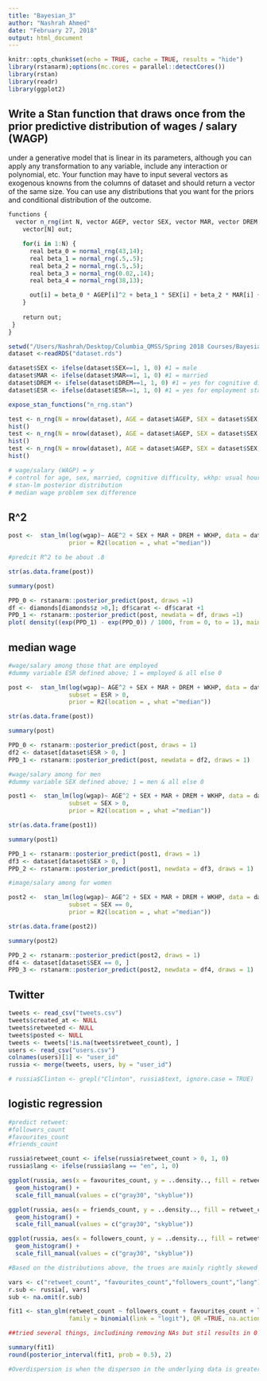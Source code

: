 ---
title: "Bayesian_3"
author: "Nashrah Ahmed"
date: "February 27, 2018"
output: html_document
---

```{r setup, include=FALSE}
knitr::opts_chunk$set(echo = TRUE, cache = TRUE, results = "hide")
library(rstanarm);options(mc.cores = parallel::detectCores())
library(rstan)
library(readr)
library(ggplot2)

```

## Write a Stan function that draws once from the prior predictive distribution of wages / salary (WAGP)
under a generative model that is linear in its parameters, although you can apply any transformation to any
variable, include any interaction or polynomial, etc. Your function may have to input several vectors as
exogenous knowns from the columns of dataset and should return a vector of the same size. You can use
any distributions that you want for the priors and conditional distribution of the outcome.
```{r, eval=FALSE}
functions {
  vector n_rng(int N, vector AGEP, vector SEX, vector MAR, vector DREM, vector WKHP) {
    vector[N] out;

    for(i in 1:N) {
      real beta_0 = normal_rng(43,14);
      real beta_1 = normal_rng(.5,.5);
      real beta_2 = normal_rng(.5,.5);
      real beta_3 = normal_rng(0.02,.14);
      real beta_4 = normal_rng(38,13);

      out[i] = beta_0 * AGEP[i]^2 + beta_1 * SEX[i] + beta_2 * MAR[i] + beta_3 * DREM[i] + beta_4 * WKHP[i];
    }
    
    return out;
 }
}

```

```{r}
setwd("/Users/Nashrah/Desktop/Columbia_QMSS/Spring 2018 Courses/Bayesian Stats")
dataset <-readRDS("dataset.rds")

dataset$SEX <- ifelse(dataset$SEX==1, 1, 0) #1 = male
dataset$MAR <- ifelse(dataset$MAR==1, 1, 0) #1 = married
dataset$DREM <- ifelse(dataset$DREM==1, 1, 0) #1 = yes for cognitive difficulty
dataset$ESR <- ifelse(dataset$ESR==1, 1, 0) #1 = yes for employment status

expose_stan_functions("n_rng.stan")

test <- n_rng(N = nrow(dataset), AGE = dataset$AGEP, SEX = dataset$SEX, MAR = dataset$MAR, DREM = dataset$DREM, WKHP = dataset$WKHP)
hist()
test <- n_rng(N = nrow(dataset), AGE = dataset$AGEP, SEX = dataset$SEX, MAR = dataset$MAR, DREM = dataset$DREM, WKHP = dataset$WKHP)
hist()
test <- n_rng(N = nrow(dataset), AGE = dataset$AGEP, SEX = dataset$SEX, MAR = dataset$MAR, DREM = dataset$DREM, WKHP = dataset$WKHP)
hist()

# wage/salary (WAGP) = y
# control for age, sex, married, cognitive difficulty, wkhp: usual hours worked per week past 12 months, 
# stan-lm posterior distribution 
# median wage problem sex difference

```

## R^2
```{r}
post <-  stan_lm(log(wgap)~ AGE^2 + SEX + MAR + DREM + WKHP, data = dataset,
                 prior = R2(location = , what ="median"))

#predcit R^2 to be about .8 

str(as.data.frame(post))

summary(post)

PPD_0 <- rstanarm::posterior_predict(post, draws =1)
df <- diamonds[diamonds$z >0,]; df$carat <- df$carat +1
PPD_1 <- rstanarm::posterior_predict(post, newdata = df, draws =1)
plot( density((exp(PPD_1) - exp(PPD_0)) / 1000, from = 0, to = 1), main = "", las = 1)

```

## median wage
```{r}
#wage/salary among those that are employed
#dummy variable ESR defined above; 1 = employed & all else 0

post <-  stan_lm(log(wgap)~ AGE^2 + SEX + MAR + DREM + WKHP, data = dataset,
                 subset = ESR > 0,          
                 prior = R2(location = , what ="median"))

str(as.data.frame(post))

summary(post)

PPD_0 <- rstanarm::posterior_predict(post, draws = 1)
df2 <- dataset[dataset$ESR > 0, ]
PPD_1 <- rstanarm::posterior_predict(post, newdata = df2, draws = 1)

```

```{r}
#wage/salary among for men
#dummy variable SEX defined above; 1 = men & all else 0

post1 <-  stan_lm(log(wgap)~ AGE^2 + SEX + MAR + DREM + WKHP, data = dataset,
                 subset = SEX > 0,          
                 prior = R2(location = , what ="median"))

str(as.data.frame(post1))

summary(post1)

PPD_1 <- rstanarm::posterior_predict(post1, draws = 1)
df3 <- dataset[dataset$SEX > 0, ]
PPD_2 <- rstanarm::posterior_predict(post1, newdata = df3, draws = 1)

#image/salary among for women

post2 <-  stan_lm(log(wgap)~ AGE^2 + SEX + MAR + DREM + WKHP, data = dataset,
                 subset = SEX == 0,          
                 prior = R2(location = , what ="median"))

str(as.data.frame(post2))

summary(post2)

PPD_2 <- rstanarm::posterior_predict(post2, draws = 1)
df4 <- dataset[dataset$SEX == 0, ]
PPD_3 <- rstanarm::posterior_predict(post2, newdata = df4, draws = 1)
```

## Twitter
```{r}

tweets <- read_csv("tweets.csv")
tweets$created_at <- NULL
tweets$retweeted <- NULL
tweets$posted <- NULL
tweets <- tweets[!is.na(tweets$retweet_count), ]
users <- read_csv("users.csv")
colnames(users)[1] <- "user_id"
russia <- merge(tweets, users, by = "user_id")

# russia$Clinton <- grepl("Clinton", russia$text, ignore.case = TRUE)

```
## logistic regression
```{r}
#predict retweet:
#followers_count
#favourites_count
#friends_count

russia$retweet_count <- ifelse(russia$retweet_count > 0, 1, 0)
russia$lang <- ifelse(russia$lang == "en", 1, 0)

ggplot(russia, aes(x = favourites_count, y = ..density.., fill = retweet_count > 0)) +
  geom_histogram() + 
  scale_fill_manual(values = c("gray30", "skyblue"))

ggplot(russia, aes(x = friends_count, y = ..density.., fill = retweet_count > 0)) +
  geom_histogram() + 
  scale_fill_manual(values = c("gray30", "skyblue"))

ggplot(russia, aes(x = followers_count, y = ..density.., fill = retweet_count > 0)) +
  geom_histogram() + 
  scale_fill_manual(values = c("gray30", "skyblue"))

#Based on the distributions above, the trues are mainly rightly skewed which makes intuitive sense given the variables. 

vars <- c("retweet_count", "favourites_count","followers_count","lang")
r.sub <- russia[, vars]
sub <- na.omit(r.sub)

fit1 <- stan_glm(retweet_count ~ followers_count + favourites_count + lang, data = sub, 
                 family = binomial(link = "logit"), QR =TRUE, na.action = "na.omit")

##tried several things, includining removing NAs but stil results in 0 output

summary(fit1)
round(posterior_interval(fit1, prob = 0.5), 2)

#Overdispersion is when the disperson in the underlying data is greater than that predicted by the model but I am uncertain how to interpret the resutls precisely.

```
